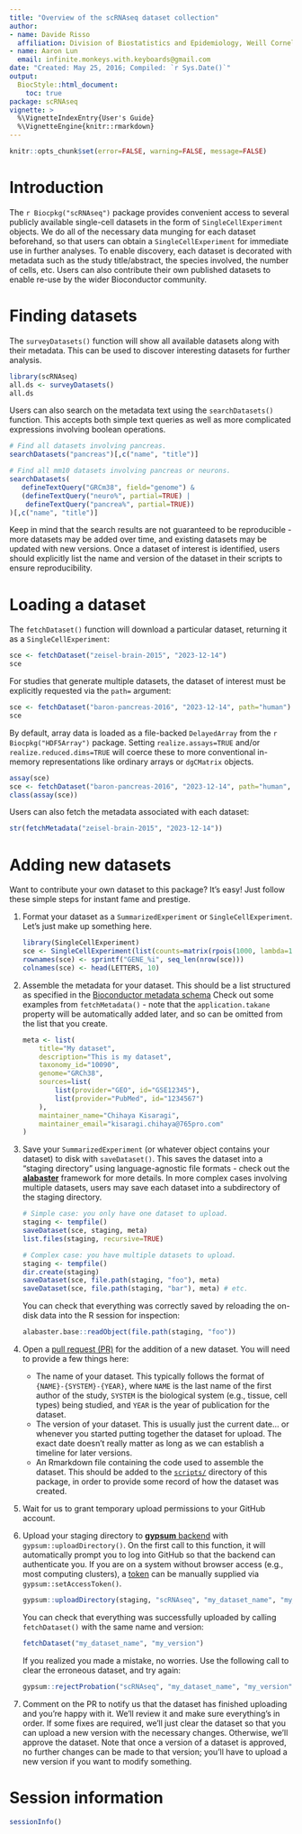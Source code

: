 ```yaml
---
title: "Overview of the scRNAseq dataset collection"
author: 
- name: Davide Risso
  affiliation: Division of Biostatistics and Epidemiology, Weill Cornell Medicine
- name: Aaron Lun
  email: infinite.monkeys.with.keyboards@gmail.com
date: "Created: May 25, 2016; Compiled: `r Sys.Date()`"
output:
  BiocStyle::html_document:
    toc: true
package: scRNAseq
vignette: >
  %\VignetteIndexEntry{User's Guide}
  %\VignetteEngine{knitr::rmarkdown}
---
```


```r
knitr::opts_chunk$set(error=FALSE, warning=FALSE, message=FALSE)
```

# Introduction

The `r Biocpkg("scRNAseq")` package provides convenient access to several publicly available single-cell datasets in the form of `SingleCellExperiment` objects.
We do all of the necessary data munging for each dataset beforehand, so that users can obtain a `SingleCellExperiment` for immediate use in further analyses.
To enable discovery, each dataset is decorated with metadata such as the study title/abstract, the species involved, the number of cells, etc.
Users can also contribute their own published datasets to enable re-use by the wider Bioconductor community. 

# Finding datasets 

The `surveyDatasets()` function will show all available datasets along with their metadata.
This can be used to discover interesting datasets for further analysis.

```r
library(scRNAseq)
all.ds <- surveyDatasets()
all.ds
```

Users can also search on the metadata text using the `searchDatasets()` function.
This accepts both simple text queries as well as more complicated expressions involving boolean operations.

```r
# Find all datasets involving pancreas.
searchDatasets("pancreas")[,c("name", "title")]

# Find all mm10 datasets involving pancreas or neurons.
searchDatasets(
   defineTextQuery("GRCm38", field="genome") &
   (defineTextQuery("neuro%", partial=TRUE) | 
    defineTextQuery("pancrea%", partial=TRUE))
)[,c("name", "title")]
```

Keep in mind that the search results are not guaranteed to be reproducible -
more datasets may be added over time, and existing datasets may be updated with new versions.
Once a dataset of interest is identified, users should explicitly list the name and version of the dataset in their scripts to ensure reproducibility.

# Loading a dataset

The `fetchDataset()` function will download a particular dataset, returning it as a `SingleCellExperiment`:

```r
sce <- fetchDataset("zeisel-brain-2015", "2023-12-14")
sce
```

For studies that generate multiple datasets, the dataset of interest must be explicitly requested via the `path=` argument:

```r
sce <- fetchDataset("baron-pancreas-2016", "2023-12-14", path="human")
sce
```

By default, array data is loaded as a file-backed `DelayedArray` from the `r Biocpkg("HDF5Array")` package.
Setting `realize.assays=TRUE` and/or `realize.reduced.dims=TRUE` will coerce these to more conventional in-memory representations like ordinary arrays or `dgCMatrix` objects.

```r
assay(sce)
sce <- fetchDataset("baron-pancreas-2016", "2023-12-14", path="human", realize.assays=TRUE)
class(assay(sce))
```

Users can also fetch the metadata associated with each dataset:

```r
str(fetchMetadata("zeisel-brain-2015", "2023-12-14"))
```

# Adding new datasets

Want to contribute your own dataset to this package?
It's easy!
Just follow these simple steps for instant fame and prestige. 

1. Format your dataset as a `SummarizedExperiment` or `SingleCellExperiment`.
   Let's just make up something here.

    ```r
    library(SingleCellExperiment)
    sce <- SingleCellExperiment(list(counts=matrix(rpois(1000, lambda=1), 100, 10)))
    rownames(sce) <- sprintf("GENE_%i", seq_len(nrow(sce)))
    colnames(sce) <- head(LETTERS, 10)
    ```

2. Assemble the metadata for your dataset.
   This should be a list structured as specified in the [Bioconductor metadata schema](https://artifactdb.github.io/bioconductor-metadata-index/bioconductor/v1.json)
   Check out some examples from `fetchMetadata()` - note that the `application.takane` property will be automatically added later, and so can be omitted from the list that you create.

    ```r
    meta <- list(
        title="My dataset",
        description="This is my dataset",
        taxonomy_id="10090",
        genome="GRCh38",
        sources=list(
            list(provider="GEO", id="GSE12345"),
            list(provider="PubMed", id="1234567")
        ),
        maintainer_name="Chihaya Kisaragi",
        maintainer_email="kisaragi.chihaya@765pro.com"
    )
    ```

3. Save your `SummarizedExperiment` (or whatever object contains your dataset) to disk with `saveDataset()`.
   This saves the dataset into a "staging directory" using language-agnostic file formats - check out the [**alabaster**](https://github.com/ArtifactDB/alabaster.base) framework for more details.
   In more complex cases involving multiple datasets, users may save each dataset into a subdirectory of the staging directory.

    ```r
    # Simple case: you only have one dataset to upload.
    staging <- tempfile()
    saveDataset(sce, staging, meta)
    list.files(staging, recursive=TRUE)
    
    # Complex case: you have multiple datasets to upload.
    staging <- tempfile()
    dir.create(staging)
    saveDataset(sce, file.path(staging, "foo"), meta)
    saveDataset(sce, file.path(staging, "bar"), meta) # etc.
    ```

   You can check that everything was correctly saved by reloading the on-disk data into the R session for inspection:

    ```r
    alabaster.base::readObject(file.path(staging, "foo"))
    ```

4. Open a [pull request (PR)](https://github.com/LTLA/scRNAseq/pulls) for the addition of a new dataset.
   You will need to provide a few things here:
   - The name of your dataset.
     This typically follows the format of `{NAME}-{SYSTEM}-{YEAR}`, where `NAME` is the last name of the first author of the study,
     `SYSTEM` is the biological system (e.g., tissue, cell types) being studied,
     and `YEAR` is the year of publication for the dataset.
   - The version of your dataset.
     This is usually just the current date... or whenever you started putting together the dataset for upload.
     The exact date doesn't really matter as long as we can establish a timeline for later versions.
   - An Rmarkdown file containing the code used to assemble the dataset.
     This should be added to the [`scripts/`](https://github.com/LTLA/scRNAseq/tree/master/scripts) directory of this package,
     in order to provide some record of how the dataset was created.

5. Wait for us to grant temporary upload permissions to your GitHub account.
6. Upload your staging directory to [**gypsum** backend](https://github.com/ArtifactDB/gypsum-worker) with `gypsum::uploadDirectory()`.
   On the first call to this function, it will automatically prompt you to log into GitHub so that the backend can authenticate you.
   If you are on a system without browser access (e.g., most computing clusters), a [token](https://github.com/settings/tokens) can be manually supplied via `gypsum::setAccessToken()`.

    ```r
    gypsum::uploadDirectory(staging, "scRNAseq", "my_dataset_name", "my_version")
    ```

   You can check that everything was successfully uploaded by calling `fetchDataset()` with the same name and version:

    ```r
    fetchDataset("my_dataset_name", "my_version")
    ```

   If you realized you made a mistake, no worries.
   Use the following call to clear the erroneous dataset, and try again:

    ```r
    gypsum::rejectProbation("scRNAseq", "my_dataset_name", "my_version")
    ```

7. Comment on the PR to notify us that the dataset has finished uploading and you're happy with it.
   We'll review it and make sure everything's in order.
   If some fixes are required, we'll just clear the dataset so that you can upload a new version with the necessary changes.
   Otherwise, we'll approve the dataset.
   Note that once a version of a dataset is approved, no further changes can be made to that version;
   you'll have to upload a new version if you want to modify something.

# Session information {-}

```r
sessionInfo()
```
